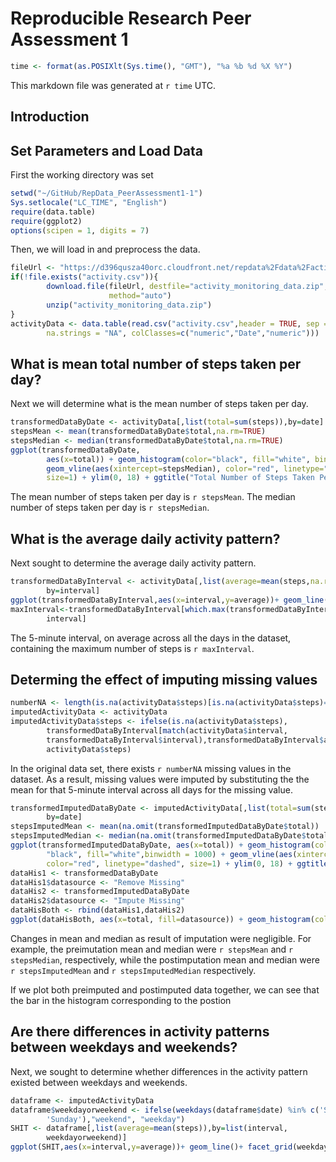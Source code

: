 Reproducible Research Peer Assessment 1
========================================================
```r
time <- format(as.POSIXlt(Sys.time(), "GMT"), "%a %b %d %X %Y")
```
This markdown file was generated at `r time` UTC.

## Introduction

## Set Parameters and Load Data


First the working directory was set

```r
setwd("~/GitHub/RepData_PeerAssessment1-1")
Sys.setlocale("LC_TIME", "English")
require(data.table)
require(ggplot2)
options(scipen = 1, digits = 7)

```


Then, we will load in and preprocess the data.

```r
fileUrl <- "https://d396qusza40orc.cloudfront.net/repdata%2Fdata%2Factivity.zip"
if(!file.exists("activity.csv")){
        download.file(fileUrl, destfile="activity_monitoring_data.zip", 
                      method="auto")       
        unzip("activity_monitoring_data.zip")
}
activityData <- data.table(read.csv("activity.csv",header = TRUE, sep = ",",
        na.strings = "NA", colClasses=c("numeric","Date","numeric")))
```

## What is mean total number of steps taken per day?

Next we will determine what is the mean number of steps taken per day.

```r
transformedDataByDate <- activityData[,list(total=sum(steps)),by=date]
stepsMean <- mean(transformedDataByDate$total,na.rm=TRUE)
stepsMedian <- median(transformedDataByDate$total,na.rm=TRUE)
ggplot(transformedDataByDate, 
        aes(x=total)) + geom_histogram(color="black", fill="white", binwidth = 1000) +  
        geom_vline(aes(xintercept=stepsMedian), color="red", linetype="dashed",
        size=1) + ylim(0, 18) + ggtitle("Total Number of Steps Taken Per Day: Missing Data Ignored") + xlab("Steps per day") + ylab("Count") + theme_bw()
```

The mean number of steps taken per day is `r stepsMean`.
The median number of steps taken per day is `r stepsMedian`.

## What is the average daily activity pattern?

Next sought to determine the average daily activity pattern.

```r
transformedDataByInterval <- activityData[,list(average=mean(steps,na.rm=TRUE)),
        by=interval]
ggplot(transformedDataByInterval,aes(x=interval,y=average))+ geom_line() + ggtitle("Average Daily Activity Pattern")+ theme_bw()
maxInterval<-transformedDataByInterval[which.max(transformedDataByInterval$average),
        interval]
```

The 5-minute interval, on average across all the days in the dataset, containing 
the maximum number of steps is `r maxInterval`.

## Determing the effect of imputing missing values

```r
numberNA <- length(is.na(activityData$steps)[is.na(activityData$steps)==TRUE])
imputedActivityData <- activityData
imputedActivityData$steps <- ifelse(is.na(activityData$steps), 
        transformedDataByInterval[match(activityData$interval, 
        transformedDataByInterval$interval),transformedDataByInterval$average], 
        activityData$steps)
```

In the original data set, there exists `r numberNA` missing values in the dataset.
As a result, missing values were imputed by substituting the the mean for that 5-minute interval across all days for the missing value.

```r
transformedImputedDataByDate <- imputedActivityData[,list(total=sum(steps)),
        by=date]
stepsImputedMean <- mean(na.omit(transformedImputedDataByDate$total))
stepsImputedMedian <- median(na.omit(transformedImputedDataByDate$total))
ggplot(transformedImputedDataByDate, aes(x=total)) + geom_histogram(color=
        "black", fill="white",binwidth = 1000) + geom_vline(aes(xintercept=stepsMedian), 
        color="red", linetype="dashed", size=1) + ylim(0, 18) + ggtitle("Total Number of Steps Taken Per Day: Missing Data Imputed") + xlab("Steps per day")+ ylab("Count")  + theme_bw()
dataHis1 <- transformedDataByDate
dataHis1$datasource <- "Remove Missing"
dataHis2 <- transformedImputedDataByDate
dataHis2$datasource <- "Impute Missing"
dataHisBoth <- rbind(dataHis1,dataHis2)
ggplot(dataHisBoth, aes(x=total, fill=datasource)) + geom_histogram(color="black", binwidth=1000, alpha=.5, position="identity")+ xlab("Steps per day")+ ylab("Count")   + theme_bw() + theme(legend.position = c(0.875, 0.9),legend.background=element_rect(color = "black", size = 1, linetype = "solid"))
```

Changes in mean and median as result of imputation were negligible.  For example,
the preimutation mean and median were `r stepsMean` and `r stepsMedian`, 
respectively, while the postimputation mean and median were `r stepsImputedMean`
and `r stepsImputedMedian` respectively.

If we plot both preimputed and postimputed data together, we can see that the bar in the histogram corresponding to the postion

## Are there differences in activity patterns between weekdays and weekends?

Next, we sought to determine whether differences in the activity pattern existed
between weekdays and weekends.

```r
dataframe <- imputedActivityData
dataframe$weekdayorweekend <- ifelse(weekdays(dataframe$date) %in% c('Saturday',
        'Sunday'),"weekend", "weekday")
SHIT <- dataframe[,list(average=mean(steps)),by=list(interval,
        weekdayorweekend)]
ggplot(SHIT,aes(x=interval,y=average))+ geom_line()+ facet_grid(weekdayorweekend~.) +ggtitle("Average Daily Activity Pattern: Weekday vs. Weekend") + theme_bw()
```



